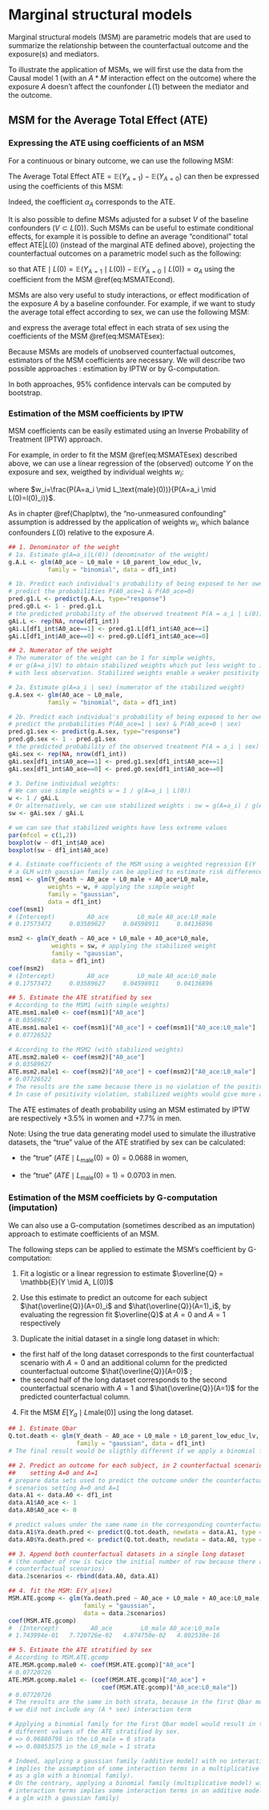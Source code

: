 # Marginal structural models {#msm_chapter}

Marginal structural models (MSM) are parametric models that are used to summarize the relationship between the counterfactual outcome and the exposure(s) and mediators.

To illustrate the application of MSMs, we will first use the data from the Causal model 1 (with an $A \ast M$ interaction effect on the outcome) where the exposure $A$ doesn't affect the counfonder $L(1)$ between the mediator and the outcome.

## MSM for the Average Total Effect (ATE)

### Expressing the ATE using coefficients of an MSM
For a continuous or binary outcome, we can use the following MSM:
\begin{equation} 
  \mathbb{E}(Y_a) = \alpha_0 + \alpha_A a 
  (\#eq:MSMATEmarg)
\end{equation}

The Average Total Effect $\text{ATE} = \mathbb{E}(Y_{A=1}) - \mathbb{E}(Y_{A=0})$ can then be expressed using the coefficients of this MSM:
\begin{equation} 
  \text{ATE} := \left(\alpha_0 + \alpha_A \times 1 \right) - \left(\alpha_0 + \alpha_A \times 0 \right) = \alpha_A 
  (\#eq:ATEcoefFromMSM)
\end{equation}

Indeed, the coefficient $\alpha_A$ corresponds to the $\text{ATE}$.


It is also possible to define MSMs adjusted for a subset $V$ of the baseline confounders ($V \subset L(0)$). Such MSMs can be useful to estimate conditional effects, for example it is possible to define an average "conditional" total effect $\text{ATE}|L(0)$ (instead of the marginal ATE defined above), projecting the counterfactual outcomes on a parametric model such as the following: 

\begin{equation} 
  \mathbb{E}(Y_a \mid L(0)) = \alpha_0 + \alpha_A a + \alpha_\text{male} L_\text{male}(0) + \alpha_\text{low.educ.} L_\text{low.educ.}(0)
  (\#eq:MSMATEcond)
\end{equation}

so that $\text{ATE} \mid L(0) = \mathbb{E}(Y_{A=1} \mid L(0)) - \mathbb{E}(Y_{A=0} \mid L(0)) = \alpha_A$ using the coefficient from the MSM \@ref(eq:MSMATEcond).


MSMs are also very useful to study interactions, or effect modification of the exposure $A$ by a baseline confounder. For example, if we want to study the average total effect according to sex, we can use the following MSM:

\begin{equation} 
  \mathbb{E}(Y_a \mid L_\text{male}(0)) = \alpha_0 + \alpha_A a + \alpha_\text{male} L_\text{male}(0) + \alpha_{A \ast L_\text{male}} \left(a \times L_\text{male}(0)\right)
  (\#eq:MSMATEsex)
\end{equation}

and express the average total effect in each strata of sex using the coefficients of the MSM \@ref(eq:MSMATEsex):

\begin{align*}
 \{\text{ATE} \mid L_\text{male}(0) = 0\} &:= \mathbb{E}(Y_1 \mid L_\text{male}(0) = 0) - \mathbb{E}(Y_0 \mid L_\text{male}(0) = 0) = \alpha_A \\
 \{\text{ATE} \mid L_\text{male}(0) = 1\} &:= \mathbb{E}(Y_1 \mid L_\text{male}(0) = 1) - \mathbb{E}(Y_0 \mid L_\text{male}(0) = 1) = \alpha_A + \alpha_{A \ast L_\text{male}}
\end{align*}

Because MSMs are models of unobserved counterfactual outcomes, estimators of the MSM coefficients are necessary. We will describe two possible approaches : estimation by IPTW or by G-computation.

In both approaches, 95\% confidence intervals can be computed by bootstrap.

### Estimation of the MSM coefficients by IPTW
MSM coefficients can be easily estimated using an Inverse Probability of Treatment (IPTW) approach. 

For example, in order to fit the MSM \@ref(eq:MSMATEsex) described above, we can use a linear regression of the (observed) outcome $Y$ on the exposure and sex, weigthed by individual weights $w_i$:
\begin{equation} 
  \mathbb{E}\left[Y \mid L_\text{male}(0)\right] = \alpha_0 + \alpha_A a + \alpha_\text{male} L_\text{male}(0) + \alpha_{A \ast L_\text{male}} \left(a \times L_\text{male}(0)\right)
\end{equation}

where $w_i=\frac{P(A=a_i \mid L_\text{male}(0))}{P(A=a_i \mid L(0)=l(0)_i)}$. 

As in chapter \@ref(ChapIptw), the "no-unmeasured confounding" assumption is addressed by the application of weights $w_i$, which balance confounders $L(0)$ relative to the exposure $A$.

```r
## 1. Denominator of the weight
# 1a. Estimate g(A=a_i|L(0)) (denominator of the weight)
g.A.L <- glm(A0_ace ~ L0_male + L0_parent_low_educ_lv,
           family = "binomial", data = df1_int)

# 1b. Predict each individual's probability of being exposed to her own exposure
# predict the probabilities P(A0_ace=1 & P(A0_ace=0)
pred.g1.L <- predict(g.A.L, type="response")
pred.g0.L <- 1 - pred.g1.L
# the predicted probability of the observed treatment P(A = a_i | L(0)) is :
gAi.L <- rep(NA, nrow(df1_int))
gAi.L[df1_int$A0_ace==1] <- pred.g1.L[df1_int$A0_ace==1]
gAi.L[df1_int$A0_ace==0] <- pred.g0.L[df1_int$A0_ace==0]

## 2. Numerator of the weight
# The numerator of the weight can be 1 for simple weights,
# or g(A=a_i|V) to obtain stabilized weights which put less weight to individuals
# with less observation. Stabilized weights enable a weaker positivity assumption.

# 2a. Estimate g(A=a_i | sex) (numerator of the stabilized weight)
g.A.sex <- glm(A0_ace ~ L0_male,
           family = "binomial", data = df1_int)

# 2b. Predict each individual's probability of being exposed to her own exposure
# predict the probabilities P(A0_ace=1 | sex) & P(A0_ace=0 | sex)
pred.g1.sex <- predict(g.A.sex, type="response")
pred.g0.sex <- 1 - pred.g1.sex
# the predicted probability of the observed treatment P(A = a_i | sex) is :
gAi.sex <- rep(NA, nrow(df1_int))
gAi.sex[df1_int$A0_ace==1] <- pred.g1.sex[df1_int$A0_ace==1]
gAi.sex[df1_int$A0_ace==0] <- pred.g0.sex[df1_int$A0_ace==0]

# 3. Define individual weights:
# We can use simple weights w = 1 / g(A=a_i | L(0))
w <- 1 / gAi.L
# Or alternatively, we can use stabilized weights : sw = g(A=a_i) / g(A=a_i | L(0))
sw <- gAi.sex / gAi.L

# we can see that stabilized weights have less extreme values
par(mfcol = c(1,2))
boxplot(w ~ df1_int$A0_ace)
boxplot(sw ~ df1_int$A0_ace)

# 4. Estimate coefficients of the MSM using a weighted regression E(Y | A, sex)
# a GLM with gaussian family can be applied to estimate risk difference
msm1 <- glm(Y_death ~ A0_ace + L0_male + A0_ace*L0_male,
           weights = w, # applying the simple weight
           family = "gaussian",
           data = df1_int)
coef(msm1)
# (Intercept)         A0_ace        L0_male A0_ace:L0_male
# 0.17573472     0.03589627     0.04598911     0.04136896

msm2 <- glm(Y_death ~ A0_ace + L0_male + A0_ace*L0_male,
            weights = sw, # applying the stabilized weight
            family = "gaussian",
            data = df1_int)
coef(msm2)
# (Intercept)         A0_ace        L0_male A0_ace:L0_male
# 0.17573472     0.03589627     0.04598911     0.04136896

## 5. Estimate the ATE stratified by sex
# According to the MSM1 (with simple weights)
ATE.msm1.male0 <- coef(msm1)["A0_ace"]
# 0.03589627
ATE.msm1.male1 <- coef(msm1)["A0_ace"] + coef(msm1)["A0_ace:L0_male"]
# 0.07726522

# According to the MSM2 (with stabilized weights)
ATE.msm2.male0 <- coef(msm2)["A0_ace"]
# 0.03589627
ATE.msm2.male1 <- coef(msm2)["A0_ace"] + coef(msm2)["A0_ace:L0_male"]
# 0.07726522
# The results are the same because there is no violation of the positivity assumption
# In case of positivity violation, stabilized weights would give more accurate estimates
```

The ATE estimates of death probability using an MSM estimated by IPTW are respectively +3.5\% in women and +7.7\% in men.

Note: Using the true data generating model used to simulate the illustrative datasets, the "true" value of the ATE stratified by sex can be calculated: 

  - the "true" $(ATE \mid L_\text{male}(0) = 0) = 0.0688$ in women,

  - the "true" $(ATE \mid L_\text{male}(0) = 1) = 0.0703$ in men.

### Estimation of the MSM coefficiets by G-computation (imputation)
We can also use a G-computation (sometimes described as an imputation) approach to estimate coefficients of an MSM.

The following steps can be applied to estimate the MSM's coefficient by G-computation:

1. Fit a logistic or a linear regression to estimate $\overline{Q} = \mathbb{E}(Y \mid A, L(0))$

2. Use this estimate to predict an outcome for each subject $\hat{\overline{Q}}(A=0)_i$ and $\hat{\overline{Q}}(A=1)_i$, by evaluating the regression fit $\overline{Q}$ at $A=0$ and $A=1$ respectively

3. Duplicate the initial dataset in a single long dataset in which:

  - the first half of the long dataset corresponds to the first counterfactual scenario with $A=0$ and an additional column for the predicted counterfactual outcome $\hat{\overline{Q}}(A=0)$ ; 
  - the second half of the long dataset corresponds to the second counterfactual scenario with $A=1$ and $\hat{\overline{Q}}(A=1)$ for the predicted counterfactual column.

4. Fit the MSM $E\left[Y_a \mid L\text{male}(0)\right]$ using the long dataset.


```r
## 1. Estimate Qbar
Q.tot.death <- glm(Y_death ~ A0_ace + L0_male + L0_parent_low_educ_lv,
                   family = "gaussian", data = df1_int)
# The final result would be sligthly different if we apply a binomial family.

## 2. Predict an outcome for each subject, in 2 counterfactual scenarios 
##    setting A=0 and A=1
# prepare data sets used to predict the outcome under the counterfactual
# scenarios setting A=0 and A=1
data.A1 <- data.A0 <- df1_int
data.A1$A0_ace <- 1
data.A0$A0_ace <- 0

# predict values under the same name in the corresponding counterfactual dataset
data.A1$Ya.death.pred <- predict(Q.tot.death, newdata = data.A1, type = "response")
data.A0$Ya.death.pred <- predict(Q.tot.death, newdata = data.A0, type = "response")

## 3. Append both counterfactual datasets in a single long dataset
# (the number of row is twice the initial number of row because there are 2 
# counterfactual scenarios)
data.2scenarios <- rbind(data.A0, data.A1)

## 4. fit the MSM: E(Y_a|sex)
MSM.ATE.gcomp <- glm(Ya.death.pred ~ A0_ace + L0_male + A0_ace:L0_male,
                     family = "gaussian",
                     data = data.2scenarios)
coef(MSM.ATE.gcomp)
#  (Intercept)         A0_ace        L0_male A0_ace:L0_male
# 1.743994e-01   7.720726e-02   4.874750e-02   4.802530e-16

## 5. Estimate the ATE stratified by sex
# According to MSM.ATE.gcomp
ATE.MSM.gcomp.male0 <- coef(MSM.ATE.gcomp)["A0_ace"]
# 0.07720726
ATE.MSM.gcomp.male1 <- (coef(MSM.ATE.gcomp)["A0_ace"] +
                          coef(MSM.ATE.gcomp)["A0_ace:L0_male"])
# 0.07720726
# The results are the same in both strata, because in the first Qbar model,
# we did not include any (A * sex) interaction term

# Applying a binomial family for the first Qbar model would result in two
# different values of the ATE stratified by sex.
# => 0.06880798 in the L0_male = 0 strata
# => 0.08053575 in the L0_male = 1 strata

# Indeed, applying a gaussian family (additive model) with no interaction terms
# implies the assumption of some interaction terms in a multiplicative model (such
# as a glm with a binomial family).
# On the contrary, applying a binomial family (multiplicative model) with no
# interaction terms implies some interaction terms in an additive model (such as
# a glm with a gaussian family)


```

